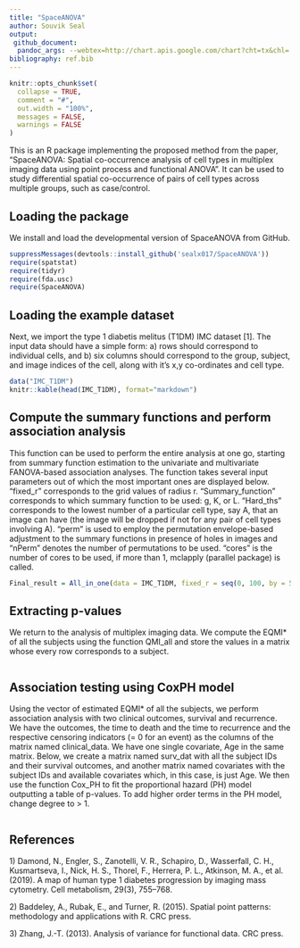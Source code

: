 ```yaml
---
title: "SpaceANOVA"
author: Souvik Seal
output: 
 github_document: 
  pandoc_args: --webtex=http://chart.apis.google.com/chart?cht=tx&chl=
bibliography: ref.bib
---
```


```r
knitr::opts_chunk$set(
  collapse = TRUE,
  comment = "#",
  out.width = "100%",
  messages = FALSE,
  warnings = FALSE
)
```

This is an R package implementing the proposed method from the paper, "SpaceANOVA: Spatial co-occurrence analysis of cell types in multiplex imaging data using point
process and functional ANOVA". It can be used to study differential spatial co-occurrence of pairs of cell types across multiple groups, such as case/control.

## Loading the package

We install and load the developmental version of SpaceANOVA from GitHub.

```r

suppressMessages(devtools::install_github('sealx017/SpaceANOVA'))
require(spatstat)
require(tidyr)
require(fda.usc)
require(SpaceANOVA)

```

## Loading the example dataset

Next, we import the type 1 diabetis melitus (T1DM) IMC dataset [1]. The input data should have a simple form: a) rows should correspond to individual cells, and b) six columns should correspond to the group, subject, and image indices of the cell, along with it's x,y co-ordinates and cell type. 

```r

data("IMC_T1DM")
knitr::kable(head(IMC_T1DM), format="markdown")

```

## Compute the summary functions and perform association analysis

This function can be used to perform the entire analysis at one go, starting from summary function estimation to the univariate and multivariate FANOVA-based association analyses. 
The function takes several input parameters out of which the most important ones are displayed below. "fixed_r" corresponds to the grid values of radius r. "Summary_function" corresponds to which summary function to be used: g, K, or L.  "Hard_ths" corresponds to the lowest number of a particular cell type, say A, that an image can have (the image will be dropped if not for any pair of cell types involving A). "perm" is used to employ the permutation envelope-based adjustment to the summary functions in presence of holes in images and "nPerm" denotes the number of permutations to be used. "cores" is the number of cores to be used, if more than 1, mclapply (parallel package) is called. 


```r

Final_result = All_in_one(data = IMC_T1DM, fixed_r = seq(0, 100, by = 5), Summary_function = "g", Hard_ths = 10, perm = TRUE, nPerm = 20, cores = 8)

```

## Extracting p-values 

We return to the analysis of multiplex imaging data. We compute the EQMI\* of all the subjects using the function QMI_all and store the values in a matrix whose every row corresponds to a subject. 

```r


```

## Association testing using CoxPH model


Using the vector of estimated EQMI\* of all the subjects, we perform association analysis with two clinical outcomes, survival and recurrence. We have the outcomes, the time to death and the time to recurrence and the respective censoring indicators (= 0 for an event) as the columns of the matrix named clinical_data. We have one single covariate, Age in the same matrix. Below, we create a matrix named surv_dat with all the subject IDs and their survival outcomes, and another matrix named covariates with the subject IDs and available covariates which, in this case, is just Age. We then use the function Cox_PH to fit the proportional hazard (PH) model outputting a table of p-values. To add higher order terms in the PH model, change degree to > 1. 

```r


```

## References

1\) Damond, N., Engler, S., Zanotelli, V. R., Schapiro, D., Wasserfall, C. H.,
Kusmartseva, I., Nick, H. S., Thorel, F., Herrera, P. L., Atkinson, M. A., et al.
(2019). A map of human type 1 diabetes progression by imaging mass cytometry.
Cell metabolism, 29(3), 755–768.

2\) Baddeley, A., Rubak, E., and Turner, R. (2015). Spatial point patterns: methodology and applications with R. CRC press.

3\) Zhang, J.-T. (2013). Analysis of variance for functional data. CRC press.



